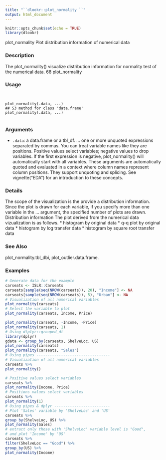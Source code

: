 ```yaml
---
title: "``dlookr::plot_normality ``"
output: html_document
---
```


```r
knitr::opts_chunk$set(echo = TRUE)
library(dlookr)
```
plot_normality Plot distribution information of numerical data

### Description 

The plot_normality() visualize distribution information for normality test of the numerical data.
68 plot_normality

### Usage 
<pre><code>

plot_normality(.data, ...)
## S3 method for class 'data.frame'
plot_normality(.data, ...)

</code></pre>
### Arguments
 
* ``.data``: a data.frame or a tbl_df.
... one or more unquoted expressions separated by commas. You can treat variable
names like they are positions. Positive values select variables; negative values
to drop variables. If the first expression is negative, plot_normality() will automatically
start with all variables. These arguments are automatically quoted and
evaluated in a context where column names represent column positions. They
support unquoting and splicing.
See vignette("EDA") for an introduction to these concepts.

### Details 

The scope of the visualization is the provide a distribution information. Since the plot is drawn for
each variable, if you specify more than one variable in the ... argument, the specified number of
plots are drawn.
Distribution information
The plot derived from the numerical data vizualization is as follows.
*  histogram by original data
*  q-q plot by original data
*  histogram by log transfer data
*  histogram by square root transfer data

### See Also
 
plot_normality.tbl_dbi, plot_outlier.data.frame.

### Examples
```r

# Generate data for the example
carseats <- ISLR::Carseats
carseats[sample(seq(NROW(carseats)), 20), "Income"] <- NA
carseats[sample(seq(NROW(carseats)), 5), "Urban"] <- NA
# Visualization of all numerical variables
plot_normality(carseats)
# Select the variable to plot
plot_normality(carseats, Income, Price)
```

```r
plot_normality(carseats, -Income, -Price)
plot_normality(carseats, 1)
# Using dtplyr::grouped_dt
library(dplyr)
gdata <- group_by(carseats, ShelveLoc, US)
plot_normality(carseats)
plot_normality(carseats, "Sales")
# Using pipes ---------------------------------
# Visualization of all numerical variables
carseats %>%
plot_normality()
```

```r
# Positive values select variables
carseats %>%
plot_normality(Income, Price)
# Positions values select variables
carseats %>%
plot_normality(1)
# Using pipes & dplyr -------------------------
# Plot 'Sales' variable by 'ShelveLoc' and 'US'
carseats %>%
group_by(ShelveLoc, US) %>%
plot_normality(Sales)
# extract only those with 'ShelveLoc' variable level is "Good",
# and plot 'Income' by 'US'
carseats %>%
filter(ShelveLoc == "Good") %>%
group_by(US) %>%
plot_normality(Income)
```